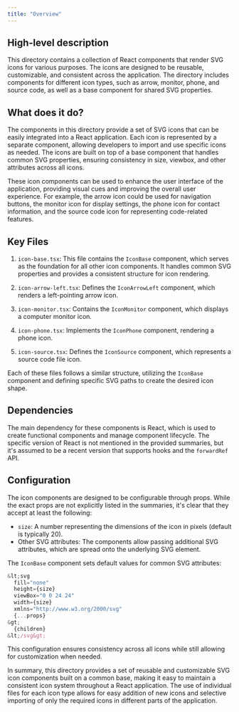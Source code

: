 ```yaml
---
title: "Overview"
---
```


## High-level description
This directory contains a collection of React components that render SVG icons for various purposes. The icons are designed to be reusable, customizable, and consistent across the application. The directory includes components for different icon types, such as arrow, monitor, phone, and source code, as well as a base component for shared SVG properties.

## What does it do?
The components in this directory provide a set of SVG icons that can be easily integrated into a React application. Each icon is represented by a separate component, allowing developers to import and use specific icons as needed. The icons are built on top of a base component that handles common SVG properties, ensuring consistency in size, viewbox, and other attributes across all icons.

These icon components can be used to enhance the user interface of the application, providing visual cues and improving the overall user experience. For example, the arrow icon could be used for navigation buttons, the monitor icon for display settings, the phone icon for contact information, and the source code icon for representing code-related features.

## Key Files

1. `icon-base.tsx`: This file contains the `IconBase` component, which serves as the foundation for all other icon components. It handles common SVG properties and provides a consistent structure for icon rendering.

2. `icon-arrow-left.tsx`: Defines the `IconArrowLeft` component, which renders a left-pointing arrow icon.

3. `icon-monitor.tsx`: Contains the `IconMonitor` component, which displays a computer monitor icon.

4. `icon-phone.tsx`: Implements the `IconPhone` component, rendering a phone icon.

5. `icon-source.tsx`: Defines the `IconSource` component, which represents a source code file icon.

Each of these files follows a similar structure, utilizing the `IconBase` component and defining specific SVG paths to create the desired icon shape.

## Dependencies
The main dependency for these components is React, which is used to create functional components and manage component lifecycle. The specific version of React is not mentioned in the provided summaries, but it's assumed to be a recent version that supports hooks and the `forwardRef` API.

## Configuration
The icon components are designed to be configurable through props. While the exact props are not explicitly listed in the summaries, it's clear that they accept at least the following:

- `size`: A number representing the dimensions of the icon in pixels (default is typically 20).
- Other SVG attributes: The components allow passing additional SVG attributes, which are spread onto the underlying SVG element.

The `IconBase` component sets default values for common SVG attributes:

```typescript
&lt;svg
  fill="none"
  height={size}
  viewBox="0 0 24 24"
  width={size}
  xmlns="http://www.w3.org/2000/svg"
  {...props}
&gt;
  {children}
&lt;/svg&gt;
```

This configuration ensures consistency across all icons while still allowing for customization when needed.

In summary, this directory provides a set of reusable and customizable SVG icon components built on a common base, making it easy to maintain a consistent icon system throughout a React application. The use of individual files for each icon type allows for easy addition of new icons and selective importing of only the required icons in different parts of the application.